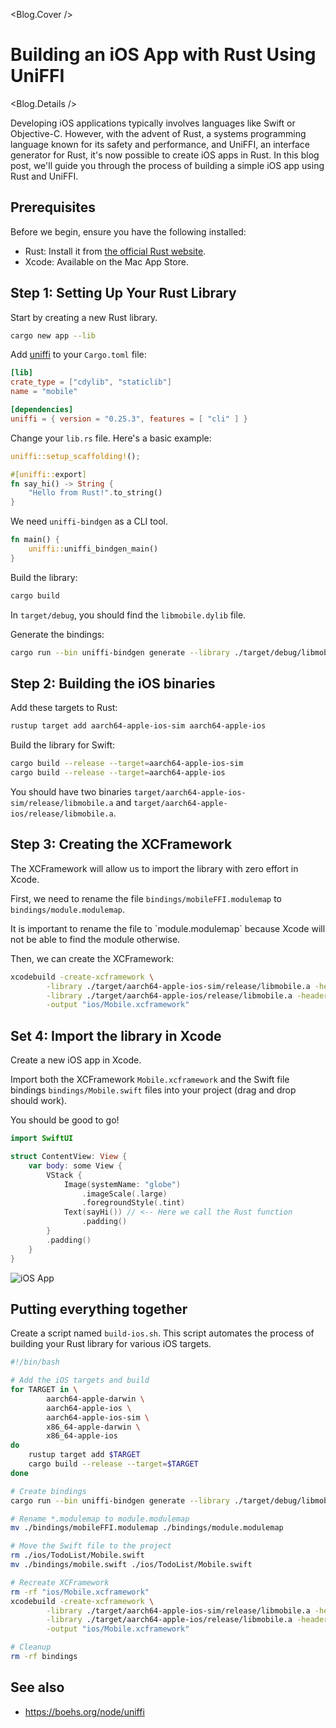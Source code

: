 
<Blog.Cover />

# Building an iOS App with Rust Using UniFFI

<Blog.Details />

Developing iOS applications typically involves languages like Swift or Objective-C. However, with the advent of Rust, a systems programming language known for its safety and performance, and UniFFI, an interface generator for Rust, it's now possible to create iOS apps in Rust. In this blog post, we'll guide you through the process of building a simple iOS app using Rust and UniFFI.

## Prerequisites

Before we begin, ensure you have the following installed:

- Rust: Install it from [the official Rust website](https://www.rust-lang.org/).
- Xcode: Available on the Mac App Store.

## Step 1: Setting Up Your Rust Library

Start by creating a new Rust library.

```bash
cargo new app --lib
```

Add [uniffi](https://mozilla.github.io/uniffi-rs/) to your `Cargo.toml` file:

```toml filename="Cargo.toml"
[lib]
crate_type = ["cdylib", "staticlib"]
name = "mobile"

[dependencies]
uniffi = { version = "0.25.3", features = [ "cli" ] }
```

Change your `lib.rs` file. Here's a basic example:

```rust filename="src/lib.rs"
uniffi::setup_scaffolding!();

#[uniffi::export]
fn say_hi() -> String {
    "Hello from Rust!".to_string()
}
```

We need `uniffi-bindgen` as a CLI tool.

```rust filename="src/bin/uniffi-bindgen.rs"
fn main() {
    uniffi::uniffi_bindgen_main()
}
```

Build the library:

```bash
cargo build
```

In `target/debug`, you should find the `libmobile.dylib` file.

Generate the bindings:

```bash
cargo run --bin uniffi-bindgen generate --library ./target/debug/libmobile.dylib --language swift --out-dir ./bindings
```

## Step 2: Building the iOS binaries

Add these targets to Rust:

```bash
rustup target add aarch64-apple-ios-sim aarch64-apple-ios
```

Build the library for Swift:

```bash
cargo build --release --target=aarch64-apple-ios-sim
cargo build --release --target=aarch64-apple-ios
```

You should have two binaries `target/aarch64-apple-ios-sim/release/libmobile.a` and `target/aarch64-apple-ios/release/libmobile.a`.

## Step 3: Creating the XCFramework

The XCFramework will allow us to import the library with zero effort in Xcode.

First, we need to rename the file `bindings/mobileFFI.modulemap` to `bindings/module.modulemap`.

<Callout type="warning" emoji="⚠️">
  It is important to rename the file to `module.modulemap` because Xcode will
  not be able to find the module otherwise.
</Callout>

Then, we can create the XCFramework:

```bash
xcodebuild -create-xcframework \
        -library ./target/aarch64-apple-ios-sim/release/libmobile.a -headers ./bindings \
        -library ./target/aarch64-apple-ios/release/libmobile.a -headers ./bindings \
        -output "ios/Mobile.xcframework"
```

## Set 4: Import the library in Xcode

Create a new iOS app in Xcode.

Import both the XCFramework `Mobile.xcframework` and the Swift file bindings `bindings/Mobile.swift` files into your project (drag and drop should work).

You should be good to go!

```swift filename="HelloWorld/ContentView.swift"
import SwiftUI

struct ContentView: View {
    var body: some View {
        VStack {
            Image(systemName: "globe")
                .imageScale(.large)
                .foregroundStyle(.tint)
            Text(sayHi()) // <-- Here we call the Rust function
                .padding()
        }
        .padding()
    }
}
```

![iOS App](/blog/building-an-ios-app-with-rust-using-uniffi/hello-from-rust.png)

## Putting everything together

Create a script named `build-ios.sh`. This script automates the process of building your Rust library for various iOS targets.

```bash filename="build-ios.sh"
#!/bin/bash

# Add the iOS targets and build
for TARGET in \
        aarch64-apple-darwin \
        aarch64-apple-ios \
        aarch64-apple-ios-sim \
        x86_64-apple-darwin \
        x86_64-apple-ios
do
    rustup target add $TARGET
    cargo build --release --target=$TARGET
done

# Create bindings
cargo run --bin uniffi-bindgen generate --library ./target/debug/libmobile.dylib --language swift --out-dir ./bindings

# Rename *.modulemap to module.modulemap
mv ./bindings/mobileFFI.modulemap ./bindings/module.modulemap

# Move the Swift file to the project
rm ./ios/TodoList/Mobile.swift
mv ./bindings/mobile.swift ./ios/TodoList/Mobile.swift

# Recreate XCFramework
rm -rf "ios/Mobile.xcframework"
xcodebuild -create-xcframework \
        -library ./target/aarch64-apple-ios-sim/release/libmobile.a -headers ./bindings \
        -library ./target/aarch64-apple-ios/release/libmobile.a -headers ./bindings \
        -output "ios/Mobile.xcframework"

# Cleanup
rm -rf bindings
```

## See also

- https://boehs.org/node/uniffi

<Comments />
